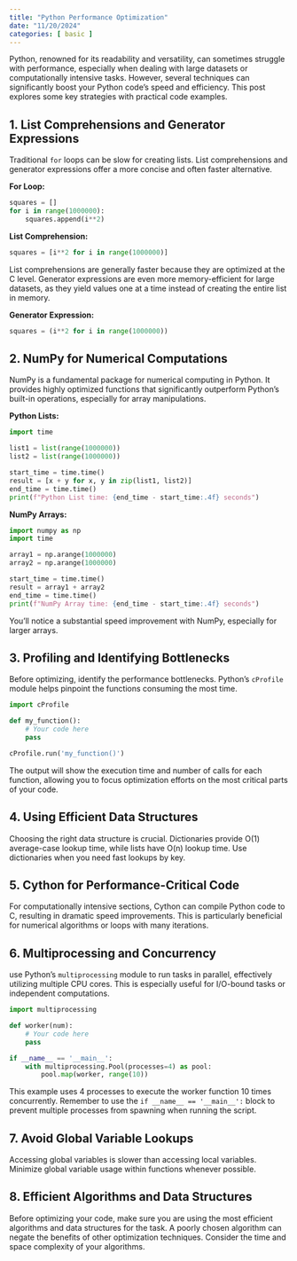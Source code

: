 ```yaml
---
title: "Python Performance Optimization"
date: "11/20/2024"
categories: [ basic ]
---
```



Python, renowned for its readability and versatility, can sometimes struggle with performance, especially when dealing with large datasets or computationally intensive tasks.  However, several techniques can significantly boost your Python code's speed and efficiency. This post explores some key strategies with practical code examples.


## 1. List Comprehensions and Generator Expressions

Traditional `for` loops can be slow for creating lists. List comprehensions and generator expressions offer a more concise and often faster alternative.

**For Loop:**

```python
squares = []
for i in range(1000000):
    squares.append(i**2)
```

**List Comprehension:**

```python
squares = [i**2 for i in range(1000000)]
```

List comprehensions are generally faster because they are optimized at the C level.  Generator expressions are even more memory-efficient for large datasets, as they yield values one at a time instead of creating the entire list in memory.


**Generator Expression:**

```python
squares = (i**2 for i in range(1000000))
```

## 2. NumPy for Numerical Computations

NumPy is a fundamental package for numerical computing in Python.  It provides highly optimized functions that significantly outperform Python's built-in operations, especially for array manipulations.


**Python Lists:**

```python
import time

list1 = list(range(1000000))
list2 = list(range(1000000))

start_time = time.time()
result = [x + y for x, y in zip(list1, list2)]
end_time = time.time()
print(f"Python List time: {end_time - start_time:.4f} seconds")
```


**NumPy Arrays:**

```python
import numpy as np
import time

array1 = np.arange(1000000)
array2 = np.arange(1000000)

start_time = time.time()
result = array1 + array2
end_time = time.time()
print(f"NumPy Array time: {end_time - start_time:.4f} seconds")
```

You'll notice a substantial speed improvement with NumPy, especially for larger arrays.


## 3.  Profiling and Identifying Bottlenecks

Before optimizing, identify the performance bottlenecks.  Python's `cProfile` module helps pinpoint the functions consuming the most time.


```python
import cProfile

def my_function():
    # Your code here
    pass

cProfile.run('my_function()')
```

The output will show the execution time and number of calls for each function, allowing you to focus optimization efforts on the most critical parts of your code.


## 4.  Using Efficient Data Structures

Choosing the right data structure is crucial. Dictionaries provide O(1) average-case lookup time, while lists have O(n) lookup time. Use dictionaries when you need fast lookups by key.


## 5.  Cython for Performance-Critical Code

For computationally intensive sections, Cython can compile Python code to C, resulting in dramatic speed improvements.  This is particularly beneficial for numerical algorithms or loops with many iterations.


## 6. Multiprocessing and Concurrency

use Python's `multiprocessing` module to run tasks in parallel, effectively utilizing multiple CPU cores. This is especially useful for I/O-bound tasks or independent computations.

```python
import multiprocessing

def worker(num):
    # Your code here
    pass

if __name__ == '__main__':
    with multiprocessing.Pool(processes=4) as pool:
        pool.map(worker, range(10))
```

This example uses 4 processes to execute the worker function 10 times concurrently. Remember to use the `if __name__ == '__main__':` block to prevent multiple processes from spawning when running the script.


## 7. Avoid Global Variable Lookups

Accessing global variables is slower than accessing local variables. Minimize global variable usage within functions whenever possible.


## 8. Efficient Algorithms and Data Structures

Before optimizing your code, make sure you are using the most efficient algorithms and data structures for the task.  A poorly chosen algorithm can negate the benefits of other optimization techniques.  Consider the time and space complexity of your algorithms.

